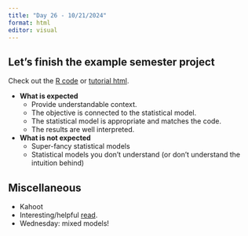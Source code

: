 ```yaml
---
title: "Day 26 - 10/21/2024"
format: html
editor: visual
---
```


## Let's finish the example semester project  

Check out the [R code](https://github.com/jlacasa/stat705_fall2024/blob/main/homeworks/finalproj_tutorial.Rmd) or [tutorial html](https://jlacasa.github.io/stat705_fall2024/homeworks/finalproj_tutorial).

- **What is expected**  
  - Provide understandable context.  
  - The objective is connected to the statistical model. 
  - The statistical model is appropriate and matches the code.  
  - The results are well interpreted.  
  
- **What is not expected**  
  - Super-fancy statistical models  
  - Statistical models you don't understand (or don't understand the intuition behind)  
  
## Miscellaneous   
- Kahoot  
- Interesting/helpful [read](https://link.springer.com/article/10.1007/s10654-016-0149-3?src_trk=em663d4d5450ba10.57213960169934027).  
- Wednesday: mixed models!

